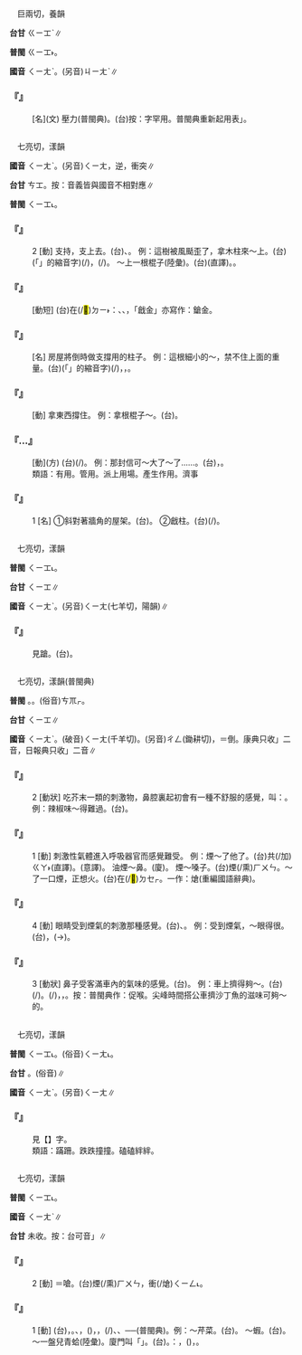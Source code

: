 
=={{ruby|<mark>&#xf90cf;</mark>|ㄑㄧㄤˋ}}==

　巨兩切，養韻

'''台甘''' <rt>ㄍㄧㆲˋ</rt>{{ruby|。|ㄍㄧㆲˊ}}∥

'''普閩''' <rt>ㄍㄧㆲ˫</rt>{{ruby|。|ㄎㄧㄤ˪}}。

'''國音''' <rt>ㄑㄧㄤˋ</rt>。(另音)<rt>ㄐㄧㄤˋ</rt>∥

    

==='''『{{ruby|<mark>&#xf90cf;</mark>|ㄑㄧㄤˋ}}』'''===
: [名](文) 壓力(普閩典)。(台)按：字罕用。普閩典重新起用表{{ruby|「|ㄍㄧㆲ˫}}{{ruby|、|ㄎㄧㄤ˪}}」。
    

=={{ruby|戧|ㄑㄧㄤˋ}}==

　七亮切，漾韻

'''國音''' <rt>ㄑㄧㄤˋ</rt>。(另音)<rt>ㄑㄧㄤ</rt>，逆，衝突∥

'''台甘''' <rt>ㄘㆲ</rt>。按：音義皆與國音不相對應∥

'''普閩''' <rt>ㄑㄧㆲ˪</rt>。

    

==='''『{{ruby|戧|ㄑㄧㄤˋ}}』'''===
:2  [動] 支持，支上去。(台){{ruby|撐|ㄊㆪ˪/ㄊㆥ˪}}、{{ruby|拄|ㄉㄨˋ}}。 例：這樹被風颳歪了，拿木柱來～上。(台){{ruby|<mark>&#xffb50;</mark>|ㄐㄧㆵ}}(「{{ruby|此|ㄐㄧˋ}}{{ruby|一|ㄐㄧㆵ ͘}}」的縮音字)(/{{ruby|此|ㄐㄧㆵ}}){{ruby|欉|ㄗㄤˊ}}{{ruby|樹|ㄑㄧㄨ˫}}{{ruby|被|ㄅㄧ˫}}{{ruby|風|ㄏㆲ/ㄏㄨㄤ}}{{ruby|吹|ㄘㆤ/ㄘㄨㆤ}}{{ruby|倒|ㄉㄜˋ}}{{ruby|落|ㄌㄜㆷ ͘}}{{ruby|來|·ㄌㄞˊ}}，{{ruby|揭|ㆣㄧㄚㆷ ͘}}{{ruby|一|ㄐㄧㆵ ͘}}{{ruby|枝|ㄍㄧ}}{{ruby|棍|ㄍㄨㄣ˪}}{{ruby|仔|ㄚ}}(/{{ruby|柴|ㄘㄚˊ}}{{ruby|棵|ㄎㆦ}}){{ruby|來|ㄌㄞˊ}}{{ruby|且|ㄑㄧㆩˋ}}{{ruby|加|ㄍㄚ}}{{ruby|拄|ㄉㄨˋ}}{{ruby|咧|ㄌㆤ˪}}。 ～上一根棍子(陸彙)。(台){{ruby|撐|ㄊㆪ˪/ㄊㆥ˪}}{{ruby|一|ㄐㄧㆵ ͘}}{{ruby|枝|ㄍㄧ}}{{ruby|棍|ㄍㄨㄣ˪}}{{ruby|仔|ㄚ}}(直譯)。{{ruby|用|ㄧㆲ˫}}{{ruby|一|ㄐㄧㆵ ͘}}{{ruby|枝|ㄍㄧ}}{{ruby|柴|ㄘㄚˊ}}{{ruby|棵|ㄎㆦ}}{{ruby|加|ㄍㄚ}}{{ruby|撐|ㄊㆪ˪/ㄊㆥ˪}}{{ruby|咧|ㄌㆤ˪}}。
    

==='''『{{ruby|戧|ㄑㄧㄤˋ}}{{ruby|金|ㄐㄧㄣ}}』'''===
: [動短] (台)在(/<mark>&#xf9853;</mark>)<rt>ㄉㄧ˫</rt>{{ruby|器|ㄎㄧ˪}}{{ruby|物|ㆠㄨㆵ ͘}}{{ruby|上|ㄒㄧㆲ˫}}{{ruby|裝|ㄗㆭ}}{{ruby|金|ㄍㄧㆬ}}：{{ruby|鍍|ㄉㆦ˫}}{{ruby|金|ㄍㄧㆬ}}、{{ruby|包|ㄅㄠ}}{{ruby|金|ㄍㄧㆬ}}、{{ruby|包|ㄅㄠ}}{{ruby|銀|ㆣㄨㄣˊ/ㆣㄧㄣˊ}}{{ruby|殼|ㄎㄚㆶ}}，{{ruby|攏|ㄌㆲˋ}}{{ruby|叫|ㄍㄧㄜ˪}}{{ruby|做|ㄗㄨㆤ˪/ㄗㄜ˪}}「戧金」亦寫作：鎗金。
    

==='''『{{ruby|戧|ㄑㄧㄤˋ}}{{ruby|柱|ㄓㄨˋ}}』'''===
: [名] 房屋將倒時做支撐用的柱子。 例：這根細小的～，禁不住上面的重量。(台){{ruby|<mark>&#xffb50;</mark>|ㄐㄧㆵ}}(「{{ruby|此|ㄐㄧˋ}}{{ruby|一|ㄐㄧㆵ ͘}}」的縮音字)(/{{ruby|此|ㄐㄧㆵ}}){{ruby|枝|ㄍㄧ}}{{ruby|厝|ㄘㄨ˪}}{{ruby|撐|ㄊㆪ˪/ㄊㆥ˪}}{{ruby|呰|ㄐㄧㄚㆷ}}{{ruby|細|ㄙㄨㆤ˪/ㄙㆤ˪}}{{ruby|棵|ㄎㆦ}}，{{ruby|頂|ㄉㄧㄥˋ}}{{ruby|面|ㆠㄧㄣ˫}}{{ruby|壓|ㄉㆤㆷ}}{{ruby|<mark>&#xf9075;</mark>|ㄏㄧㄚㆷ}}{{ruby|重|ㄉㄤ˫}}{{ruby|擋|ㄉㆲ˪}}{{ruby|亦|ㄚㆷ}}{{ruby|會|ㄨㆤ˫/ㆤ˫}}{{ruby|住|ㄉㄧㄠˊ}}，{{ruby|擋|ㄉㆲˋ}}{{ruby|<mark>&#xffa49;</mark>|ㆠㆤ˫/ㆠㄨㆤ˫}}{{ruby|住|ㄉㄧㄠˊ}}。
    

==='''『{{ruby|戧|ㄑㄧㄤˋ}}{{ruby|住|ㄓㄨˋ}}』'''===
: [動] 拿東西撐住。 例：拿根棍子～。(台){{ruby|用|ㄧㄥ˫/ㄧㆲ˫}}{{ruby|棍|ㄍㄨㄣ˪}}{{ruby|仔|ㄚ}}{{ruby|加|ㄍㄚ}}{{ruby|撐|ㄊㆪ˪/ㄊㆥ˪}}{{ruby|咧|ㄌㆤ˪}}。
    

==='''『{{ruby|擋|ㄉㄤˇ}}…{{ruby|戧|ㄑㄧㄤˋ}}』'''===
: [動](方) (台){{ruby|用|ㄧㆲ˫}}{{ruby|柱|ㄊㄧㄠ˫}}{{ruby|仔|ㄚ}}{{ruby|撐|ㄊㆪ˪/ㄊㆥ˪}}{{ruby|咧|ㄌㆤ˪}}(/{{ruby|拄|ㄉㄨˋ}}{{ruby|咧|ㄌㆤ˪}})。 例：那封信可～大了～了……。(台){{ruby|<mark>&#xf8fbe;</mark>|ㄏㄧㆵ}}{{ruby|張|ㄉㄧㆧ/ㄉㄧㆫ}}{{ruby|批|ㄆㆤ/ㄆㄨㆤ}}{{ruby|大|ㄉㄨㄚ˫}}{{ruby|有|ㄨ˫}}{{ruby|路|ㄌㆦ˫}}{{ruby|用|ㄧㆲ˫}}，{{ruby|影|ㄧㄥˋ}}{{ruby|響|ㄏㄧㆲˋ}}{{ruby|真|ㄐㄧㄣ}}{{ruby|大|ㄉㄨㄚ˫}}。
:類語：有用。管用。派上用場。產生作用。濟事
:
    

==='''『{{ruby|戧|ㄑㄧㄤˋ}}』'''===
:1  [名] ①斜對著牆角的屋架。(台){{ruby|合|ㄍㄚㆴ}}{{ruby|壁|ㄅㄧㄚㆷ}}{{ruby|角|ㄍㄚㆶ}}{{ruby|成|ㄒㄧㄥˊ}}{{ruby|斜|ㄑㄧㄚˊ}}{{ruby|對|ㄉㄨㄧ˪}}{{ruby|向|ㄏㄧㆲ˪}}{{ruby|丌|ㆤ}}{{ruby|厝|ㄘㄨ˪}}{{ruby|殼|ㄎㄚㆶ}}。 ②戧柱。(台){{ruby|撐|ㄊㆪ˪/ㄊㆥ˪}}{{ruby|壁|ㄅㄧㄚㆷ}}{{ruby|付|ㄏㆦ˫}}{{ruby|<mark>&#xffa45;</mark>|ㆠㆤ˫/ㆠㄨㆤ˫}}{{ruby|倒|ㄉㄜˋ}}{{ruby|落|ㄌㄜㆷ ͘}}{{ruby|來|·ㄌㄞˊ}}{{ruby|丌|ㆤ}}{{ruby|棍|ㄍㄨㄣ˪}}{{ruby|仔|ㄚ}}(/{{ruby|柴|ㄘㄚˊ}}{{ruby|棵|ㄎㆦ}})。
    

=={{ruby|蹡|ㄑㄧㄤˋ}}==

　七亮切，漾韻

'''普閩''' <rt>ㄑㄧㆲ˪</rt>{{ruby|。|ㄑㄧㆲ}}。

'''台甘''' <rt>ㄑㄧㆲ</rt>∥

'''國音''' <rt>ㄑㄧㄤˋ</rt>。(另音)<rt>ㄑㄧㄤ</rt>(七羊切，陽韻)∥

    

==='''『{{ruby|踉|ㄌㄧㄤˋ}}{{ruby|蹡|ㄑㄧㄤˋ}}』'''===
:  見{{ruby|踉|ㄌㄧㄤˋ}}蹌。(台){{ruby|踉|ㄌㆲ˪}}{{ruby|蹡|ㄑㄧㆲ}}。
    

=={{ruby|嗆|ㄑㄧㄤˋ}}==

　七亮切，漾韻(普閩典)

'''普閩''' {{ruby|(文)|ㄑㄧㆲ˪}}。{{ruby|(白)|ㄑㄧㆫ˪}}。(俗音)<rt>ㄘㆭㆷ</rt>。

'''台甘''' <rt>ㄑㄧㆲ</rt>∥

'''國音''' <rt>ㄑㄧㄤˋ</rt>。(破音)<rt>ㄑㄧㄤ</rt>(千羊切)。(另音)<rt>ㄔㄥ</rt>(鋤耕切){{ruby|。|ㄘㄤ}}，{{ruby|倒|ㄉㄠˇ}}{{ruby|嗆|ㄘㄤ}}＝倒{{ruby|嗓|ㄙㄤˇ}}。康典只收{{ruby|「|ㄑㄧㄤ}}{{ruby|、|ㄘㄤ}}」二音，日報典只收{{ruby|「|ㄑㄧㄤ}}{{ruby|、|ㄑㄧㄤˋ}}」二音∥

    

==='''『{{ruby|嗆|ㄑㄧㄤˋ}}』'''===
:2  [動狀] 吃芥末一類的刺激物，鼻腔裏起初會有一種不舒服的感覺，叫：{{ruby|嗆|ㄑㄧㄤˋ}}。 例：辣椒味～得難過。(台){{ruby|辣|ㄌㄨㄚㆷ ͘}}{{ruby|椒|ㄐㄧㄜ}}{{ruby|仔|ㄚ}}{{ruby|味|ㆠㄧ˫}}{{ruby|蘞|ㄏㄧㆰ}}{{ruby|到|ㄍㄚ˪}}{{ruby|<mark>&#xffa45;</mark>|ㆠㆤ˫/ㆠㄨㆤ˫}}{{ruby|講|ㄍㆲˋ}}{{ruby|得|ㄉㄧㆵ}}。
    

==='''『{{ruby|嗆|ㄑㄧㄤˋ}}』'''===
:1  [動] 刺激性氣體進入呼吸器官而感覺難受。 例：煙～了他了。(台){{ruby|煙|ㄏㄨㄣ}}共(/加)<rt>ㄍㄚ˫</rt>{{ruby|伊|ㄧ}}{{ruby|嗆|ㄑㄧㄥ˪}}{{ruby|著|ㄉㄧㄜㆷ ͘}}(直譯)。{{ruby|伊|ㄧ}}{{ruby|去|ㄎㄧ˪}}{{ruby|被|ㄏㆦ˫}}{{ruby|煙|ㄏㄨㄣ}}{{ruby|薰|ㄏㄨㄣ}}{{ruby|著|ㄉㄧㄜㆷ ͘}}(意譯)。 油煙～鼻。(廈){{ruby|油|ㄧㄨˊ}}{{ruby|煙|ㄧㄢ}}{{ruby|嗆|ㄘㆭㆷ}}{{ruby|鼻|ㄆㆪ˫}}。 煙～嗓子。(台)煙(/熏)<rt>ㄏㄨㄣ</rt>{{ruby|嗾|ㄗㄚㆶ ͘}}{{ruby|嚨|ㄋㄚˊ}}{{ruby|喉|ㄠˊ}}。～了一口煙，正想火。(台){{ruby|乞|ㄎㄧ˪}}{{ruby|付|ㄏㆦ˫}}{{ruby|煙|ㄧㄢ}}{{ruby|嗾|ㄗㄚㆶ ͘}}{{ruby|著|ㄉㄧㄜㆷ ͘}}{{ruby|正|ㄐㄧㆩ˪}}在(/<mark>&#xf9549;</mark>)<rt>ㄉㆤㆷ</rt>{{ruby|<mark>&#xffa49;</mark>|ㆠㆤㆷ/ㆠㄨㆤㆷ}}{{ruby|發|ㄏㄨㄚㆵ}}{{ruby|火|ㄏㆤˋ/ㄏㄨㆤˋ/ㄏㄜˋ}}{{ruby|受|ㄒㄧㄨ˫}}{{ruby|氣|ㄎㄧ˪}}。一作：熗(重編國語辭典)。
    

==='''『{{ruby|嗆|ㄑㄧㄤˋ}}』'''===
:4  [動] 眼睛受到煙氣的刺激那種感覺。(台){{ruby|蘞|ㄏㄧㆰ}}、{{ruby|熏|ㄏㄨㄣ}}。 例：受到煙氣，～眼得很。(台){{ruby|熏|ㄏㄨㄣ}}{{ruby|著|ㄉㄧㄜㆷ ͘}}{{ruby|熏|ㄏㄨㄣ}}，{{ruby|目|ㆠㄚㆶ ͘}}{{ruby|珠|ㄗㄨ}}(→{{ruby|睭|ㄐㄧㄨ}}){{ruby|真|ㄐㄧㄣ}}{{ruby|蘞|ㄏㄧㆰ}}。
    

==='''『{{ruby|嗆|ㄑㄧㄤˋ}}』'''===
:3  [動狀] 鼻子受客滿車內的氣味的感覺。(台){{ruby|嗾|ㄗㄚㆶ ͘}}。 例：車上擠得夠～。(台){{ruby|車|ㄑㄧㄚ}}{{ruby|頂|ㄉㄧㄥˋ}}(/{{ruby|內|ㄌㄞ˫}}){{ruby|真|ㄐㄧㄣ}}{{ruby|<mark>&#xffbe2;</mark>|ㄎㆤㆷ/ㄎㄨㆤㆷ}}。{{ruby|<mark>&#xffbe2;</mark>|ㄎㆤㆷ/ㄎㄨㆤㆷ}}{{ruby|到|ㄍㄚ˪}}{{ruby|著|ㄉㄧㄜㆷ}}(/{{ruby|都|ㄉㄜ˫}}){{ruby|<mark>&#xffa49;</mark>|ㆠㆤㆷ/ㆠㄨㆤㆷ}}{{ruby|實|ㄗㄚㆵ ͘}}{{ruby|悸|ㄎㄨㄧ˪}}，{{ruby|一|ㄧㆵ}}{{ruby|直|ㄉㄧㆵ ͘}}{{ruby|<mark>&#xffa49;</mark>|ㆠㆤㆷ/ㆠㄨㆤㆷ}}{{ruby|嗾|ㄗㄚㆶ ͘}}{{ruby|起|·ㄎㄧˋ}}{{ruby|來|·ㄌㄞˊ}}，{{ruby|嗾|ㄗㄚㆶ ͘}}{{ruby|喉|ㄠˊ}}。按：普閩典作：促喉。尖峰時間搭公車擠沙丁魚的滋味可夠～的。
    

=={{ruby|蹌|ㄑㄧㄤˋ}}==

　七亮切，漾韻

'''普閩''' <rt>ㄑㄧㆲ˪</rt>。(俗音)<rt>ㄑㄧㄤ˪</rt>。

'''台甘''' {{ruby|(文)|ㄑㄧㆲ˪}}{{ruby|。|ㄑㄧㆲ}}{{ruby|。|ㄘㆲ}}。{{ruby|(語)|ㄑㄧㄤ˪}}(俗音)∥

'''國音''' <rt>ㄑㄧㄤˋ</rt>。(另音)<rt>ㄑㄧㄤ</rt>∥

    

==='''『{{ruby|踉|ㄌㄧㄤˋ}}{{ruby|蹌|ㄑㄧㄤˋ}}』'''===
:  見【{{ruby|踉|ㄌㄧㄤˋ}}】字。
:類語：蹣跚。跌跌撞撞。磕磕絆絆。
:
    

=={{ruby|熗|ㄑㄧㄤˋ}}==

　七亮切，漾韻

'''普閩''' <rt>ㄑㄧㆲ˪</rt>。

'''國音''' <rt>ㄑㄧㄤˋ</rt>∥

'''台甘''' 未收。按：台可音{{ruby|「|ㄑㄧㄥ˪}}」∥

    

==='''『{{ruby|熗|ㄑㄧㄤˋ}}』'''===
:2  [動] ＝嗆。(台)煙(/熏)<rt>ㄏㄨㄣ</rt>，衝(/熗)<rt>ㄑㄧㄥ˪</rt>{{ruby|鼻|ㄆㆪ˫}}。
    

==='''『{{ruby|熗|ㄑㄧㄤˋ}}』'''===
:1  [動] (台){{ruby|熗|ㄑㄧㄥ˪}}，{{ruby|一|ㄐㄧㆵ ͘}}{{ruby|種|ㄐㄧㆲˋ}}{{ruby|煮|ㄐㄧˋ/ㄗㄨˋ}}{{ruby|菜|ㄘㄞ˪}}{{ruby|丌|ㆤ}}{{ruby|方|ㄏㆲ}}{{ruby|法|ㄏㄨㄚㆵ}}。{{ruby|將|ㄐㄧㆲ}}{{ruby|青|ㄘㆥ/ㄑㆪ}}{{ruby|菜|ㄘㄞ˪}}{{ruby|或|ㄧㄚㆷ ͘}}{{ruby|是|ㄒㄧ˫}}{{ruby|蚶|ㄏㆰ}}{{ruby|蛤|ㄍㄚㆴ}}、{{ruby|蝦|ㄏㆤˊ}}{{ruby|仔|ㄚ}}{{ruby|等|ㄉㄧㄥˋ}}，{{ruby|下|ㄏㆤˊ}}{{ruby|落|ㄌㄜㆷ ͘}}{{ruby|去|·ㄎㄧ˪}}{{ruby|滾|ㄍㄨㄣˋ}}{{ruby|水|ㄗㄨㄧˋ}}{{ruby|內|ㄌㄞ˫}}{{ruby|燙|ㄊㆭ˪}}({{ruby|小|ㄒㄧㄜˋ}}{{ruby|可|ㄎㄨㄚˋ}}{{ruby|煮|ㄐㄧˋ/ㄗㄨˋ}}){{ruby|一|ㄐㄧㆵ ͘}}{{ruby|下|·ㆤ˫}}，{{ruby|即|ㄐㄧㄚㆷ}}{{ruby|捊|ㄏㆦˊ}}{{ruby|起|·ㄎㄧˋ}}{{ruby|來|·ㄌㄞˊ}}，{{ruby|濫|ㄌㆰ˫}}(/{{ruby|澆|ㄍㄧㄠ}}){{ruby|油|ㄧㄨˊ}}、{{ruby|醋|ㄘㆦ˪}}、{{ruby|豆|ㄉㆦ˫}}{{ruby|油|ㄧㄨˊ}}{{ruby|等|ㄉㄧㄥˋ}}{{ruby|佐|ㄗㄜˋ}}{{ruby|料|ㄌㄧㄠ˫}}──{{ruby|冷|ㄌㄧㄥˋ}}{{ruby|拌|ㄅㄨㄢ˫}}(普閩典)。例：～芹菜。(台){{ruby|炒|ㄘㄚˋ}}{{ruby|芹|ㄎㄨㄣˊ/ㄎㄧㄣˊ}}{{ruby|菜|ㄘㄞ˪}}。 ～蝦。(台){{ruby|熗|ㄑㄧㄥ˪}}{{ruby|蝦|ㄏㆤˊ}}{{ruby|仔|ㄚ}}。 ～一盤兒青蛤(陸彙)。廈門叫「{{ruby|白|ㄅㆤㆷ ͘}}{{ruby|煠|ㄙㄚㆷ ͘}}」。(台){{ruby|熗|ㄑㄧㄥ˪}}{{ruby|粉|ㄏㄨㄣˋ}}{{ruby|蟯|ㆣㄧㄜˊ}}{{ruby|或|ㄧㄚㆷ ͘}}{{ruby|是|ㄒㄧ˫}}{{ruby|蚶|ㄏㆰ}}。{{ruby|另|ㄌㄧㄥ˫}}{{ruby|一|ㄐㄧㆵ ͘}}{{ruby|種|ㄐㄧㆲˋ}}{{ruby|方|ㄏㆲ}}{{ruby|法|ㄏㄨㄚㆵ}}：{{ruby|先|ㄒㄧㄥ}}{{ruby|將|ㄐㄧㆲ}}{{ruby|肉|ㆠㄚㆷ}}，{{ruby|蔥|ㄘㄤ}}{{ruby|仔|ㄚ}}{{ruby|花|ㄏㄨㆤ}}({{ruby|細|ㄙㄨㆤ˪/ㄙㆤ˪}}{{ruby|切|ㄑㄧㄚㆵ}}{{ruby|丌|ㆤ}}{{ruby|蔥|ㄘㄤ}}{{ruby|仔|ㄚ}}){{ruby|下|ㄏㆤ˫}}{{ruby|落|ㄌㄜㆷ ͘}}{{ruby|去|·ㄎㄧ˪}}{{ruby|炒|ㄘㄚˋ}}{{ruby|油|ㄧㄨˊ}}，{{ruby|然|ㆢㄧㄢˊ/ㄌㄧㄢˊ}}{{ruby|後|ㄠ˫}}{{ruby|加|ㄍㄚ}}{{ruby|佐|ㄗㄜˋ}}{{ruby|料|ㄌㄧㄠ˫}}{{ruby|水|ㄗㄨㄧˋ}}{{ruby|煮|ㄐㄧˋ/ㄗㄨˋ}}。
    
